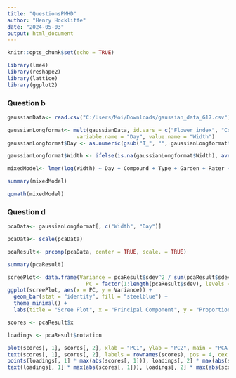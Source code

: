 ```yaml
---
title: "QuestionsPMHD"
author: "Henry Hockliffe"
date: "2024-05-03"
output: html_document
---
```


```r
knitr::opts_chunk$set(echo = TRUE)
```


```r
library(lme4)
library(reshape2)
library(lattice)
library(ggplot2)
```

### Question b


```r
gaussianData<- read.csv("C:/Users/Moi/Downloads/gaussian_data_G17.csv")

gaussianLongformat<- melt(gaussianData, id.vars = c("Flower_index", "Compound", "Rater", "Type", "Garden", "Subplot"),
                      variable.name = "Day", value.name = "Width")
gaussianLongformat$Day <- as.numeric(gsub("T_", "", gaussianLongformat$Day))

gaussianLongformat$Width <- ifelse(is.na(gaussianLongformat$Width), ave(gaussianLongformat$Width, gaussianLongformat$Day, FUN = function(x) mean(x, na.rm = TRUE)), gaussianLongformat$Width)

mixedModel<- lmer(log(Width) ~ Day + Compound + Type + Garden + Rater + (1 | Subplot), data = gaussianLongformat, control = lmerControl(optimizer = "bobyqa", optCtrl = list(maxfun = 100000)))

summary(mixedModel)

qqmath(mixedModel)
```

### Question d

```r
pcaData<- gaussianLongformat[, c("Width", "Day")]

pcaData<- scale(pcaData)

pcaResult<- prcomp(pcaData, center = TRUE, scale. = TRUE)

summary(pcaResult)

screePlot<- data.frame(Variance = pcaResult$sdev^2 / sum(pcaResult$sdev^2),
                         PC = factor(1:length(pcaResult$sdev), levels = 1:length(pcaResult$sdev)))
ggplot(screePlot, aes(x = PC, y = Variance)) +
  geom_bar(stat = "identity", fill = "steelblue") +
  theme_minimal() +
  labs(title = "Scree Plot", x = "Principal Component", y = "Proportion of Variance Explained")

scores <- pcaResult$x

loadings <- pcaResult$rotation

plot(scores[, 1], scores[, 2], xlab = "PC1", ylab = "PC2", main = "PCA Score Plot")
text(scores[, 1], scores[, 2], labels = rownames(scores), pos = 4, cex = 0.6)
points(loadings[, 1] * max(abs(scores[, 1])), loadings[, 2] * max(abs(scores[, 2])), col = "red")
text(loadings[, 1] * max(abs(scores[, 1])), loadings[, 2] * max(abs(scores[, 2])), labels = colnames(pcaData), col = "red")
```
